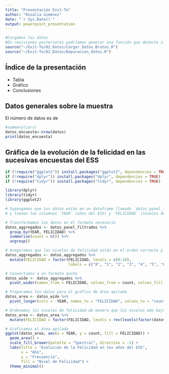 ```yaml
---
title: "Presentación Exit-To"
author: "Rosalía Giménez"
date: "`r Sys.Date()`"
output: powerpoint_presentation
---
```



```r
#Cargamos los datos
#En revisiones posteriores podríamos generar una función que detecte si los datos ya están cargados y no los vuelva a cargar
source("~/Exit-To/02_Datos/Cargar_Datos_Brutos.R")
source("~/Exit-To/02_Datos/Depuracion_datos.R")
```

## Índice de la presentación

- Tabla
- Gráfico
- Conclusiones

## Datos generales sobre la muestra

El número de datos es de 

```r
#summary(cars)
datos_encuesta<-nrow(datos)
print(datos_encuesta)

```

## Gráfica de la evolución de la felicidad en las sucesivas encuestas del ESS

```r

if (!require("ggplot2")) install.packages("ggplot2", dependencies = TRUE)
if (!require("dplyr")) install.packages("dplyr", dependencies = TRUE)
if (!require("tidyr")) install.packages("tidyr", dependencies = TRUE)

library(dplyr)
library(tidyr)
library(ggplot2)

# Supongamos que tus datos están en un dataframe llamado `datos_panel_filtrados`
# y tienen las columnas `YEAR` (años del ESS) y `FELICIDAD` (niveles de felicidad).

# Transformamos los datos en el formato necesario
datos_aggregados <- datos_panel_filtrados %>%
  group_by(YEAR, FELICIDAD) %>%
  summarise(count = n()) %>%
  ungroup()

# Aseguramos que los niveles de felicidad están en el orden correcto y que están todos presentes
datos_aggregados <- datos_aggregados %>%
  mutate(FELICIDAD = factor(FELICIDAD, levels = c(0:10), 
                            labels = c("0", "1", "2", "3", "4", "5", "6", "7", "8", "9", "Extremadamente feliz")))

# Convertimos a un formato ancho
datos_wide <- datos_aggregados %>%
  pivot_wider(names_from = FELICIDAD, values_from = count, values_fill = list(count = 0))

# Preparamos los datos para el gráfico de área apilada
datos_area <- datos_wide %>%
  pivot_longer(cols = -YEAR, names_to = "FELICIDAD", values_to = "count")

# Ordenamos los niveles de felicidad de manera que los niveles más bajos estén en la parte inferior del gráfico
datos_area <- datos_area %>%
  mutate(FELICIDAD = factor(FELICIDAD, levels = rev(levels(factor(datos_area$FELICIDAD)))))

# Graficamos el área apilada
ggplot(datos_area, aes(x = YEAR, y = count, fill = FELICIDAD)) +
  geom_area() +
  scale_fill_brewer(palette = "Spectral", direction = -1) +
  labs(title = "Evolución de la Felicidad en los años del ESS",
       x = "Año",
       y = "Frecuencia",
       fill = "Nivel de Felicidad") +
  theme_minimal()
```


